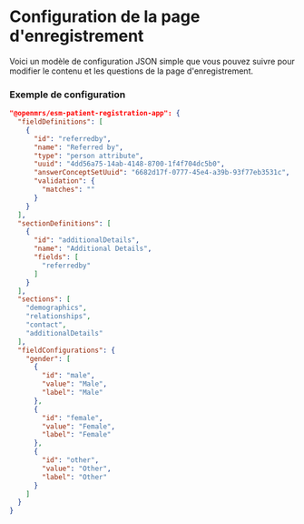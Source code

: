 # Configuration de la page d'enregistrement

Voici un modèle de configuration JSON simple que vous pouvez suivre pour modifier le contenu et les questions de la page d'enregistrement.

### Exemple de configuration

```json
"@openmrs/esm-patient-registration-app": {
  "fieldDefinitions": [
    {
      "id": "referredby",
      "name": "Referred by",
      "type": "person attribute",
      "uuid": "4dd56a75-14ab-4148-8700-1f4f704dc5b0",
      "answerConceptSetUuid": "6682d17f-0777-45e4-a39b-93f77eb3531c",
      "validation": {
        "matches": ""
      }
    }
  ],
  "sectionDefinitions": [
    {
      "id": "additionalDetails",
      "name": "Additional Details",
      "fields": [
        "referredby"
      ]
    }
  ],
  "sections": [
    "demographics",
    "relationships",
    "contact",
    "additionalDetails"
  ],
  "fieldConfigurations": {
    "gender": [
      {
        "id": "male",
        "value": "Male",
        "label": "Male"
      },
      {
        "id": "female",
        "value": "Female",
        "label": "Female"
      },
      {
        "id": "other",
        "value": "Other",
        "label": "Other"
      }
    ]
  }
}
```
